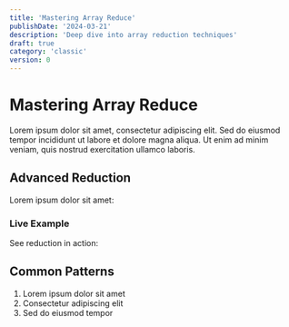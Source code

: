 ```yaml
---
title: 'Mastering Array Reduce'
publishDate: '2024-03-21'
description: 'Deep dive into array reduction techniques'
draft: true
category: 'classic'
version: 0
---
```



# Mastering Array Reduce

Lorem ipsum dolor sit amet, consectetur adipiscing elit. Sed do eiusmod tempor incididunt ut labore et dolore magna aliqua. Ut enim ad minim veniam, quis nostrud exercitation ullamco laboris.

## Advanced Reduction

Lorem ipsum dolor sit amet:

<CodeSnippet file="array-reduce.ts" />

### Live Example

See reduction in action:

<Example component="reduce-example" />

## Common Patterns

1. Lorem ipsum dolor sit amet
2. Consectetur adipiscing elit
3. Sed do eiusmod tempor
